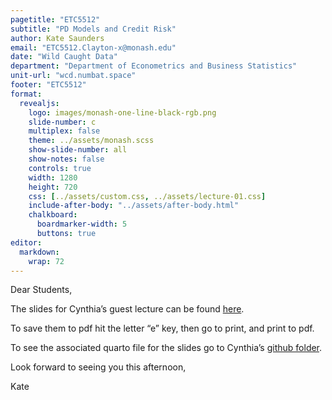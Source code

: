 ```yaml
---
pagetitle: "ETC5512"
subtitle: "PD Models and Credit Risk"
author: Kate Saunders
email: "ETC5512.Clayton-x@monash.edu"
date: "Wild Caught Data"
department: "Department of Econometrics and Business Statistics"
unit-url: "wcd.numbat.space"
footer: "ETC5512"
format: 
  revealjs: 
    logo: images/monash-one-line-black-rgb.png
    slide-number: c
    multiplex: false
    theme: ../assets/monash.scss
    show-slide-number: all
    show-notes: false
    controls: true
    width: 1280
    height: 720
    css: [../assets/custom.css, ../assets/lecture-01.css]
    include-after-body: "../assets/after-body.html"
    chalkboard:
      boardmarker-width: 5
      buttons: true
editor: 
  markdown: 
    wrap: 72
---
```


Dear Students,

The slides for Cynthia's guest lecture can be found [here](https://cynthiahqy.quarto.pub/wcd2025_w11/title-slide). 

To save them to pdf hit the letter "e" key, then go to print, and print to pdf. 

To see the associated quarto file for the slides go to Cynthia's [github folder](https://github.com/cynthiahqy/lecture_llms-preparing-data-ellmer/blob/main/slides.qmd).

Look forward to seeing you this afternoon, 

Kate


